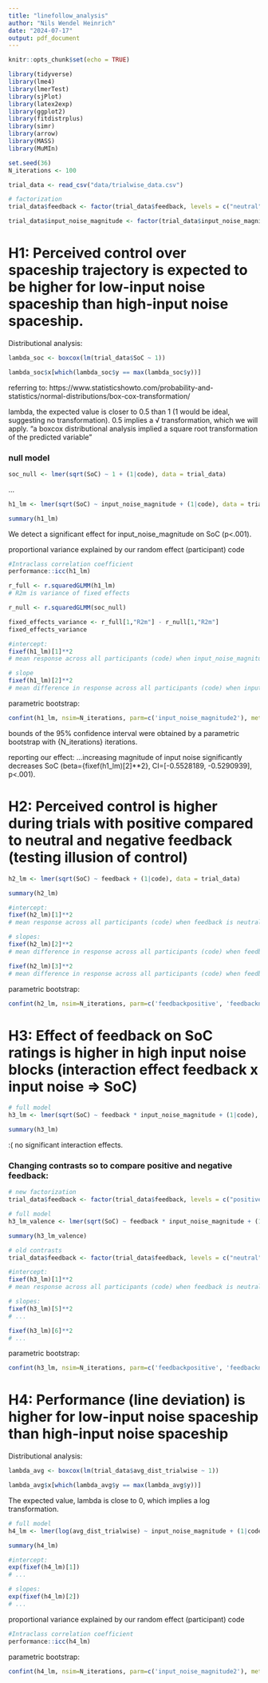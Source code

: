```yaml
---
title: "linefollow_analysis"
author: "Nils Wendel Heinrich"
date: "2024-07-17"
output: pdf_document
---
```


```r
knitr::opts_chunk$set(echo = TRUE)
```


```r

library(tidyverse)
library(lme4)
library(lmerTest)
library(sjPlot)
library(latex2exp)
library(ggplot2)
library(fitdistrplus)
library(simr)
library(arrow)
library(MASS)
library(MuMIn)

set.seed(36)
N_iterations <- 100

```


```r

trial_data <- read_csv("data/trialwise_data.csv")

# factorization
trial_data$feedback <- factor(trial_data$feedback, levels = c("neutral", "positive", "negative"))

trial_data$input_noise_magnitude <- factor(trial_data$input_noise_magnitude)

```

# H1: Perceived control over spaceship trajectory is expected to be higher for low-input noise spaceship than high-input noise spaceship.

Distributional analysis:
```r

lambda_soc <- boxcox(lm(trial_data$SoC ~ 1))

lambda_soc$x[which(lambda_soc$y == max(lambda_soc$y))]

```
referring to:
https://www.statisticshowto.com/probability-and-statistics/normal-distributions/box-cox-transformation/

lambda, the expected value is closer to 0.5 than 1 (1 would be ideal, suggesting no transformation). 0.5 implies a √ transformation, which we will apply. 
"a boxcox distributional analysis implied a square root transformation of the predicted variable"


### null model
```r
soc_null <- lmer(sqrt(SoC) ~ 1 + (1|code), data = trial_data)
```


...
```r

h1_lm <- lmer(sqrt(SoC) ~ input_noise_magnitude + (1|code), data = trial_data)

summary(h1_lm)

```
We detect a significant effect for input_noise_magnitude on SoC (p<.001).

proportional variance explained by our random effect (participant) code
```r

#Intraclass correlation coefficient
performance::icc(h1_lm)

```

```r

r_full <- r.squaredGLMM(h1_lm)
# R2m is variance of fixed effects

r_null <- r.squaredGLMM(soc_null)

fixed_effects_variance <- r_full[1,"R2m"] - r_null[1,"R2m"]
fixed_effects_variance
```

```r

#intercept:
fixef(h1_lm)[1]**2
# mean response across all participants (code) when input_noise_magnitude = 0.5

# slope
fixef(h1_lm)[2]**2
# mean difference in response across all participants (code) when input_noise_magnitude jumps from 0.5 to 2.0

```

parametric bootstrap:
```r

confint(h1_lm, nsim=N_iterations, parm=c('input_noise_magnitude2'), method='boot')

```

bounds of the 95% confidence interval were obtained by a parametric bootstrap with {N_iterations} iterations.

reporting our effect:
...increasing magnitude of input noise significantly decreases SoC (beta={fixef(h1_lm)[2]**2}, CI=[-0.5528189, -0.5290939],  p<.001).


# H2: Perceived control is higher during trials with positive compared to neutral and negative feedback (testing illusion of control)

```r

h2_lm <- lmer(sqrt(SoC) ~ feedback + (1|code), data = trial_data)

summary(h2_lm)

```

```r

#intercept:
fixef(h2_lm)[1]**2
# mean response across all participants (code) when feedback is neutral

# slopes:
fixef(h2_lm)[2]**2
# mean difference in response across all participants (code) when feedback is positive compared to neutral

fixef(h2_lm)[3]**2
# mean difference in response across all participants (code) when feedback is negative compared to neutral

```

parametric bootstrap:
```r

confint(h2_lm, nsim=N_iterations, parm=c('feedbackpositive', 'feedbacknegative'), method='boot')

```

# H3: Effect of feedback on SoC ratings is higher in high input noise blocks (interaction effect feedback x input noise => SoC)

```r

# full model
h3_lm <- lmer(sqrt(SoC) ~ feedback * input_noise_magnitude + (1|code), data = trial_data)

summary(h3_lm)

```

:( no significant interaction effects.

### Changing contrasts so to compare positive and negative feedback:

```r

# new factorization
trial_data$feedback <- factor(trial_data$feedback, levels = c("positive", "negative", "neutral"))

# full model
h3_lm_valence <- lmer(sqrt(SoC) ~ feedback * input_noise_magnitude + (1|code), data = trial_data)

summary(h3_lm_valence)

# old contrasts
trial_data$feedback <- factor(trial_data$feedback, levels = c("neutral", "positive", "negative"))

```

```r

#intercept:
fixef(h3_lm)[1]**2
# mean response across all participants (code) when feedback is neutral

# slopes:
fixef(h3_lm)[5]**2
# ...

fixef(h3_lm)[6]**2
# ...

```

parametric bootstrap:
```r

confint(h3_lm, nsim=N_iterations, parm=c('feedbackpositive', 'feedbacknegative', 'input_noise_magnitude2', 'feedbackpositive:input_noise_magnitude2', 'feedbacknegative:input_noise_magnitude2'), method='boot')

```

# H4: Performance (line deviation) is higher for low-input noise spaceship than high-input noise spaceship

Distributional analysis:
```r

lambda_avg <- boxcox(lm(trial_data$avg_dist_trialwise ~ 1))

lambda_avg$x[which(lambda_avg$y == max(lambda_avg$y))]

```

The expected value, lambda is close to 0, which implies a log transformation.

```r

# full model
h4_lm <- lmer(log(avg_dist_trialwise) ~ input_noise_magnitude + (1|code), data = trial_data)

summary(h4_lm)

```

```r

#intercept:
exp(fixef(h4_lm)[1])
# ...

# slopes:
exp(fixef(h4_lm)[2])
# ...


```

proportional variance explained by our random effect (participant) code
```r

#Intraclass correlation coefficient
performance::icc(h4_lm)

```

parametric bootstrap:
```r

confint(h4_lm, nsim=N_iterations, parm=c('input_noise_magnitude2'), method='boot')

```

